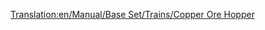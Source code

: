 [[Translation:en/Manual/Base Set/Trains/Copper Ore Hopper]]
{{it/Vagoni|Picture=[[File:en/Copperorehopper.png]]
|Name=Tramoggia per rame
|NormalCost=€ 2.096
|NormalWeight=19 / 49 t
|NormalCapacity=30 tonnellate di rame
|MonoCost="
|MonoWeight=19 / 54 t
|MonoCapacity=35 tonnellate di rame
|MagCost="
|MagWeight=19 / 56 t
|MagCapacity=37 tonnellate di rame
|Description=Questo carro è usato solo nei territori [[en/Clima#tropicale|tropicali]], per trasportare la produzione delle minere di rame alle fabbriche.
}}